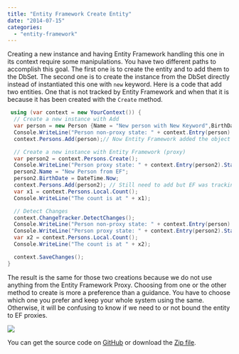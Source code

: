 ```yaml
---
title: "Entity Framework Create Entity"
date: "2014-07-15"
categories: 
  - "entity-framework"
---
```


Creating a new instance and having Entity Framework handling this one in its context require some manipulations. You have two different paths to accomplish this goal. The first one is to create the entity and to add them to the DbSet. The second one is to create the instance from the DbSet directly instead of instantiated this one with `new` keyword. Here is a code that add two entities. One that is not tracked by Entity Framework and when that it is because it has been created with the `Create` method.


```csharp
 using (var context = new YourContext()) { 
  // Create a new instance with Add 
  var person = new Person {Name = "New person with New Keyword",BirthDate = DateTime.Now}; 
  Console.WriteLine("Person non-proxy state: " + context.Entry(person).State); 
  context.Persons.Add(person);// Now Entity Framework added the object but was not tracking anything

  // Create a new instance with Entity Framework (proxy) 
  var person2 = context.Persons.Create(); 
  Console.WriteLine("Person proxy state: " + context.Entry(person2).State); 
  person2.Name = "New Person from EF"; 
  person2.BirthDate = DateTime.Now; 
  context.Persons.Add(person2); // Still need to add but EF was tracking changes 
  var x1 = context.Persons.Local.Count(); 
  Console.WriteLine("The count is at " + x1);

  // Detect Changes 
  context.ChangeTracker.DetectChanges(); 
  Console.WriteLine("Person non-proxy state: " + context.Entry(person).State); 
  Console.WriteLine("Person proxy state: " + context.Entry(person2).State); 
  var x2 = context.Persons.Local.Count(); 
  Console.WriteLine("The count is at " + x2);

  context.SaveChanges(); 
} 
```

The result is the same for those two creations because we do not use anything from the Entity Framework Proxy. Choosing from one or the other method to create is more a preference than a guidance. You have to choose which one you prefer and keep your whole system using the same. Otherwise, it will be confusing to know if we need to or not bound the entity to EF proxies.

![](/images/blog/ProxyNonProxyCreate.png)

You can get the source code on [GitHub](https://github.com/MrDesjardins/EntityFrameworkTestConsole/tree/57dd76464002943f8aa44d21f53b2c3197d47531) or download the [Zip file](https://github.com/MrDesjardins/EntityFrameworkTestConsole/archive/57dd76464002943f8aa44d21f53b2c3197d47531.zip).
